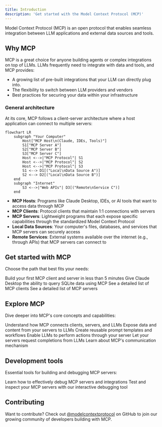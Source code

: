 ```yaml
---
title: Introduction
description: 'Get started with the Model Context Protocol (MCP)'
---
```


Model Context Protocol (MCP) is an open protocol that enables seamless integration between LLM applications and external data sources and tools.

## Why MCP

MCP is a great choice for anyone building agents or complex integrations on top of LLMs. LLMs frequently need to integrate with data and tools, and MCP provides:
- A growing list of pre-built integrations that your LLM can directly plug into.
- The flexibility to switch between LLM providers and vendors
- Best practices for securing your data within your infrastructure

### General architecture

At its core, MCP follows a client-server architecture where a host application can connect to multiple servers:

```mermaid
flowchart LR
    subgraph "Your Computer"
        Host["MCP Host\n(Claude, IDEs, Tools)"]
        S1["MCP Server A"]
        S2["MCP Server B"]
        S3["MCP Server C"]
        Host <-->|"MCP Protocol"| S1
        Host <-->|"MCP Protocol"| S2
        Host <-->|"MCP Protocol"| S3
        S1 <--> D1[("Local\nData Source A")]
        S2 <--> D2[("Local\nData Source B")]
    end
    subgraph "Internet"
        S3 <-->|"Web APIs"| D3[("Remote\nService C")]
    end
```

- **MCP Hosts**: Programs like Claude Desktop, IDEs, or AI tools that want to access data through MCP
- **MCP Clients**: Protocol clients that maintain 1:1 connections with servers
- **MCP Servers**: Lightweight programs that each expose specific capabilities through the standardized Model Context Protocol
- **Local Data Sources**: Your computer's files, databases, and services that MCP servers can securely access
- **Remote Services**: External systems available over the internet (e.g., through APIs) that MCP servers can connect to

## Get started with MCP 

Choose the path that best fits your needs:

<CardGroup cols={1}>
  <Card
    title="Quickstart"
    icon="bolt"
    href="/quickstart"
  >
    Build your first MCP client and server in less than 5 minutes
  </Card>
  <Card
    title="Take MCP servers for a test run in Claude Desktop"
    icon="desktop"
    href="/tutorials/claude-desktop"
  >
    Give Claude Desktop the ability to query SQLite data using MCP
  </Card>
  <Card
    title="MCP clients"
    icon="plug"
    href="/clients"
  >
    See a detailed list of MCP clients
  </Card>
  <Card
    title="MCP servers"
    icon="outlet"
    href="/servers"
  >
    See a detailed list of MCP servers
  </Card>
</CardGroup>

## Explore MCP

Dive deeper into MCP's core concepts and capabilities:

<CardGroup cols={2}>
  <Card
    title="Core Architecture"
    icon="sitemap"
    href="/docs/concepts/architecture"
  >
    Understand how MCP connects clients, servers, and LLMs
  </Card>
  <Card
    title="Resources"
    icon="database"
    href="/docs/concepts/resources"
  >
    Expose data and content from your servers to LLMs
  </Card>
  <Card
    title="Prompts"
    icon="message"
    href="/docs/concepts/prompts"
  >
    Create reusable prompt templates and workflows
  </Card>
  <Card
    title="Tools"
    icon="wrench"
    href="/docs/concepts/tools"
  >
    Enable LLMs to perform actions through your server
  </Card>
  <Card
    title="Sampling"
    icon="robot"
    href="/docs/concepts/sampling"
  >
    Let your servers request completions from LLMs
  </Card>
  <Card
    title="Transports"
    icon="network-wired"
    href="/docs/concepts/transports"
  >
    Learn about MCP's communication mechanism
  </Card>
</CardGroup>

## Development tools

Essential tools for building and debugging MCP servers:

<CardGroup cols={2}>
  <Card
  title="Debugging Guide"
  icon="bug"
  href="/docs/tools/debugging">
    Learn how to effectively debug MCP servers and integrations
  </Card>
  <Card
    title="MCP Inspector"
    icon="magnifying-glass"
    href="/docs/tools/inspector"
  >
    Test and inspect your MCP servers with our interactive debugging tool
  </Card>
</CardGroup>

## Contributing

Want to contribute? Check out [@modelcontextprotocol](https://github.com/modelcontextprotocol) on GitHub to join our growing community of developers building with MCP.